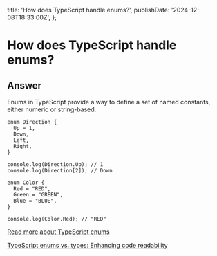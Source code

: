 
  title: 'How does TypeScript handle enums?',
  publishDate: '2024-12-08T18:33:00Z',
};

# How does TypeScript handle enums?

## Answer

Enums in TypeScript provide a way to define a set of named constants, either numeric or string-based.

```
enum Direction {
  Up = 1,
  Down,
  Left,
  Right,
}

console.log(Direction.Up); // 1
console.log(Direction[2]); // Down

enum Color {
  Red = "RED",
  Green = "GREEN",
  Blue = "BLUE",
}

console.log(Color.Red); // "RED"
```

[Read more about TypeScript enums](https://www.typescriptlang.org/docs/handbook/enums.html)

[TypeScript enums vs. types: Enhancing code readability](https://blog.logrocket.com/typescript-enums-vs-types/)

<GithubEdit link='/questions/typescript/typescript-enums/page.mdx' />
